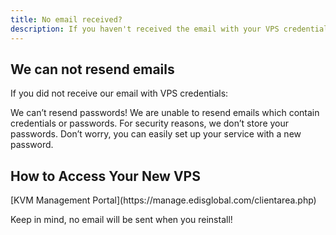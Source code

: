 ```yaml
---
title: No email received?
description: If you haven't received the email with your VPS credentials, there's no need to worry. Install it with fresh password and the OS of your choice. Instructions for installing Linux/Windows are provided.
---
```



## We can not resend emails

If you did not receive our email with VPS credentials:

<Info> We can’t resend passwords! We are unable to resend emails which contain credentials or passwords. For security reasons, we don’t store your passwords. Don’t worry, you can easily set up your service with a new password. </Info>

## How to Access Your New VPS

<Steps>
  <Step title="Log in to your">
    [KVM Management Portal](https://manage.edisglobal.com/clientarea.php)
  </Step>

  <Step title="Locate your VPS in the Services tab" />

  <Step title="Reinstall your VPS with a fresh OS and your own password">
    <CtaButton label="How to Install Linux or Windows" link="/vps-management/autoinstall-reinstall-install-vps-linux-windows" />
  </Step>
</Steps>

<Tip>Keep in mind, no email will be sent when you reinstall!</Tip>